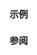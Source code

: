 {{cpp/types/traits/is|1=is_enum
|description=
检查 {{tt|T}} 是否为[[cpp/language/enum|枚举类型]]。如果 {{tt|T}} 为枚举类型，那么提供的成员常量 {{tt|value}} 等于 {{c|true}}。否则，{{tt|value}} 等于 {{c|false}}。
|inherit_desc={{tt|T}} 为枚举类型
}}

===示例===
{{example
|code=
#include &lt;type_traits&gt;

struct A { enum E {}; };
static_assert(std::is_enum_v&lt;A&gt; == false);
static_assert(std::is_enum_v&lt;A::E&gt; == true);

enum E {};
static_assert(std::is_enum_v&lt;E&gt; == true);

enum class Ec : int {};
static_assert(std::is_enum_v&lt;Ec&gt; == true);

static_assert(std::is_enum_v&lt;int&gt; == false);

int main() {}
}}

===参阅===
{{dsc begin}}
{{dsc inc|cpp/types/dsc is_integral}}
{{dsc inc|cpp/types/dsc is_arithmetic}}
{{dsc inc|cpp/types/dsc is_scalar}}
{{dsc inc|cpp/types/dsc is_scoped_enum}}
{{dsc end}}

{{langlinks|de|en|es|fr|it|ja|pt|ru}}